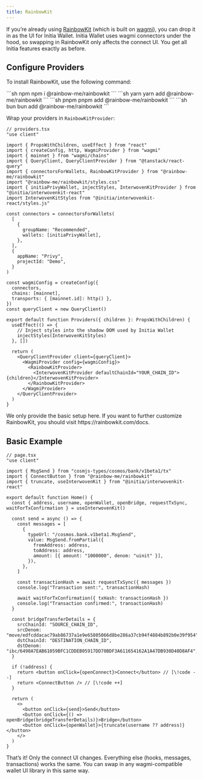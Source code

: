 ```yaml
---
title: RainbowKit
---
```


If you’re already using [RainbowKit](https://rainbowkit.com/) (which is built on [wagmi](https://wagmi.sh/)), you can drop it in as the UI for Initia Wallet. Initia Wallet uses wagmi connectors under the hood, so swapping in RainbowKit only affects the connect UI. You get all Initia features exactly as before.

## Configure Providers

To install RainbowKit, use the following command:

<Tabs>
  <Tab title="npm">
  ```sh npm
  npm i @rainbow-me/rainbowkit
  ```
  </Tab>
  <Tab title="yarn">
  ```sh yarn
  yarn add @rainbow-me/rainbowkit
  ```
  </Tab>
  <Tab title="pnpm">
  ```sh pnpm
  pnpm add @rainbow-me/rainbowkit
  ```
  </Tab>
  <Tab title="bun">
  ```sh bun
  bun add @rainbow-me/rainbowkit
  ```
  </Tab>
</Tabs>

Wrap your providers in `RainbowKitProvider`:

```tsx
// providers.tsx
"use client"

import { PropsWithChildren, useEffect } from "react"
import { createConfig, http, WagmiProvider } from "wagmi"
import { mainnet } from "wagmi/chains"
import { QueryClient, QueryClientProvider } from "@tanstack/react-query"
import { connectorsForWallets, RainbowKitProvider } from "@rainbow-me/rainbowkit"
import "@rainbow-me/rainbowkit/styles.css"
import { initiaPrivyWallet, injectStyles, InterwovenKitProvider } from "@initia/interwovenkit-react"
import InterwovenKitStyles from "@initia/interwovenkit-react/styles.js"

const connectors = connectorsForWallets(
  [
    {
      groupName: "Recommended",
      wallets: [initiaPrivyWallet],
    },
  ],
  {
    appName: "Privy",
    projectId: "Demo",
  }
)

const wagmiConfig = createConfig({
  connectors,
  chains: [mainnet],
  transports: { [mainnet.id]: http() },
})
const queryClient = new QueryClient()

export default function Providers({ children }: PropsWithChildren) {
  useEffect(() => {
    // Inject styles into the shadow DOM used by Initia Wallet
    injectStyles(InterwovenKitStyles)
  }, [])

  return (
    <QueryClientProvider client={queryClient}>
      <WagmiProvider config={wagmiConfig}>
        <RainbowKitProvider>
          <InterwovenKitProvider defaultChainId="YOUR_CHAIN_ID">{children}</InterwovenKitProvider>
        </RainbowKitProvider>
      </WagmiProvider>
    </QueryClientProvider>
  )
}

```

<Info>
  We only provide the basic setup here. If you want to further customize RainbowKit, you should visit https://rainbowkit.com/docs.
</Info>

## Basic Example

```tsx
// page.tsx
"use client"

import { MsgSend } from "cosmjs-types/cosmos/bank/v1beta1/tx"
import { ConnectButton } from "@rainbow-me/rainbowkit"
import { truncate, useInterwovenKit } from "@initia/interwovenkit-react"

export default function Home() {
  const { address, username, openWallet, openBridge, requestTxSync, waitForTxConfirmation } = useInterwovenKit()

  const send = async () => {
    const messages = [
      {
        typeUrl: "/cosmos.bank.v1beta1.MsgSend",
        value: MsgSend.fromPartial({
          fromAddress: address,
          toAddress: address,
          amount: [{ amount: "1000000", denom: "uinit" }],
        }),
      },
    ]

    const transactionHash = await requestTxSync({ messages })
    console.log("Transaction sent:", transactionHash)

    await waitForTxConfirmation({ txHash: transactionHash })
    console.log("Transaction confirmed:", transactionHash)
  }

  const bridgeTransferDetails = {
    srcChainId: "SOURCE_CHAIN_ID",
    srcDenom: "move/edfcddacac79ab86737a1e9e65805066d8be286a37cb94f4884b892b0e39f954",
    dstChainId: "DESTINATION_CHAIN_ID",
    dstDenom: "ibc/6490A7EAB61059BFC1CDDEB05917DD70BDF3A611654162A1A47DB930D40D8AF4",
  }

  if (!address) {
    return <button onClick={openConnect}>Connect</button> // [\!code --]
    return <ConnectButton /> // [\!code ++]
  }

  return (
    <>
      <button onClick={send}>Send</button>
      <button onClick={() => openBridge(bridgeTransferDetails)}>Bridge</button>
      <button onClick={openWallet}>{truncate(username ?? address)}</button>
    </>
  )
}
```

That’s it! Only the connect UI changes. Everything else (hooks, messages, transactions) works the same. You can swap in any wagmi-compatible wallet UI library in this same way.